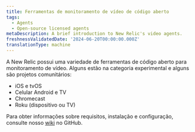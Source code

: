 ```yaml
---
title: Ferramentas de monitoramento de vídeo de código aberto
tags:
  - Agents
  - Open-source licensed agents
metaDescription: A brief introduction to New Relic's video agents.
freshnessValidatedDate: '2024-06-20T00:00:00.000Z'
translationType: machine
---
```


A New Relic possui uma variedade de ferramentas de código aberto para monitoramento de vídeo. Alguns estão na categoria experimental e alguns são projetos comunitários:

* iOS e tvOS
* Celular Android e TV
* Chromecast
* Roku (dispositivo ou TV)

Para obter informações sobre requisitos, instalação e configuração, consulte nosso [wiki](https://github.com/newrelic-experimental/video-documentation/wiki) no GitHub.